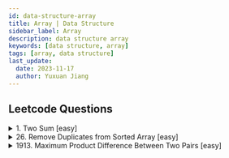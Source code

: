 ```yaml
---
id: data-structure-array
title: Array | Data Structure
sidebar_label: Array
description: data structure array
keywords: [data structure, array]
tags: [array, data structure]
last_update:
  date: 2023-11-17
  author: Yuxuan Jiang
---
```




## Leetcode Questions

<details>
    <summary>1. Two Sum [easy]</summary>
    <div>
        [1. Two Sum](https://leetcode.com/problems/two-sum/)

        The strategy to solve this problem:
        1. `Iterate through the Array`: Loop through each element in the array.
        2. `Check for the Complement`: For every element, check if the complement (target - current element) exists in the hash table.
        3. `Store Elements in a Hash Table`: If the complement is not found, store the current element's value and its index in the hash table.
        4. `Return Indices`: If a complement is found, return the indices of the current element and its complement.

        <Tabs defaultValue="javascript" values={[
            {label: 'JavaScript', value: 'javascript'}
        ]}>
            <TabItem value="javascript">
                ```javascript showLineNumbers
                // Time Complexity: O(n)
                // Space Complexity: O(n)
                var twoSum = function(nums, target) {
                    const map = new Map();

                    // iterate through the array
                    for(let i=0; i<nums.length ;i++){
                        // check for the complement
                        let complement = target - nums[i];

                        if(map.has(complement)){
                            // return indices
                            return [map.get(complement), i];
                        }

                        // store elements in a hash table if complement is not found
                        map.set(nums[i], i);
                    }
                };
                ```
            </TabItem>
        </Tabs>
    </div>
</details>

<details>
    <summary>26. Remove Duplicates from Sorted Array [easy]</summary>
    <div>
        [26. Remove Duplicates from Sorted Array](https://leetcode.com/problems/remove-duplicates-from-sorted-array/)

        The strategy to solve this problem:
        1. `Two Pointers`: Use two pointers, where one (i) iterates through the array, and the other (j) keeps track of the position of the next unique element.
        2. `Iterate and Compare`: As you iterate through the array, compare adjacent elements. If they are different, it means you've found a new unique element. Move this unique element to the position next to the last found unique element (j index).
        3. `Update the Second Pointer`: Each time a new unique element is found, increment the j pointer.
        4. `Return Length`: The length of the array without duplicates is the final value of the j pointer plus 1 (as array indices are zero-based).

        <Tabs defaultValue="javascript" values={[
            {label: 'JavaScript', value: 'javascript'}
        ]}>
            <TabItem value="javascript">
                ```javascript showLineNumbers
                // Time Complexity: O(n)
                // Space Complexity: O(1)

                var removeDuplicates = function(nums) {
                    if(nums.length === 0) return 0;

                    // use two pointers
                    let unique = 0; // unique is used to check unique numbers
                    for(let i=1; i<nums.length; i++){ // i is used to traverse the array
                        // if unique number is found, increase pointer unique
                        if(nums[unique] !== nums[i]){
                            unique++;
                            nums[unique] = nums[i];
                        }
                    }

                    return unique + 1;
                };
                ```
            </TabItem>
        </Tabs>
    </div>
</details>

<details>
    <summary>1913. Maximum Product Difference Between Two Pairs [easy]</summary>
    <div>
        [1913. Maximum Product Difference Between Two Pairs](https://leetcode.com/problems/maximum-product-difference-between-two-pairs)

        The strategy to solve this problem:

        1. `Sort the Array`: Sort the array in non-decreasing order.
        2. `Find the Maximum Product`: The maximum product is given by the product of the last two elements (the two largest elements).
        3. `Find the Minimum Product`: Similarly, the minimum product is given by the product of the first two elements (the two smallest elements).
        Calculate the Difference: Subtract the minimum product from the maximum product.

        <Tabs defaultValue="javascript" values={[
            {label: 'JavaScript', value: 'javascript'},
            {label: 'Java', value:'java'}
        ]}>
            <TabItem value="javascript">
                ```javascript showLineNumbers
                // Time Complexity: O(n log n)
                // Space Complexity: O(1)

                var maxProductDifference = function(nums) {
                    // sort the array from smallest to largest
                    nums.sort((a, b) => a - b);

                    // get the length of array
                    const len = nums.length;

                    // calculate the pair product
                    return (nums[len -1] * nums[len-2]) - (nums[0] * nums[1]);
                };
                ```
            </TabItem>
            <TabItem value="java">
                ```javascript showLineNumbers
                class Solution {
                    public int maxProductDifference(int[] nums) {
                        // sort the array using Arrays.sort() function
                        Arrays.sort(nums);

                        // get the length of array
                        int len = nums.length;

                        // calculate the product of pairs
                        int minProduct = nums[0] * nums[1];
                        int maxProduct = nums[len - 1] * nums[len - 2];
                        return maxProduct - minProduct;
                    }
                }
                ```
            </TabItem>
        </Tabs>
    </div>
</details>
